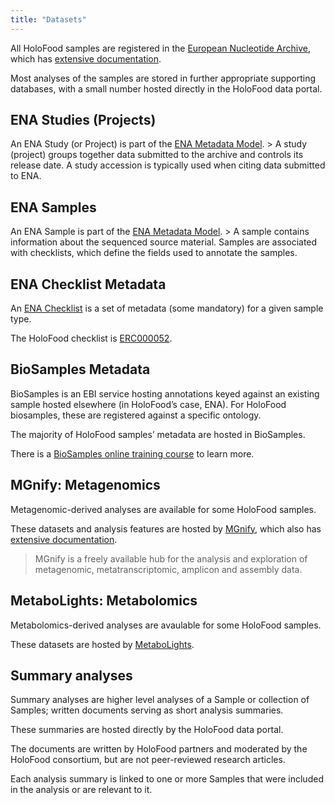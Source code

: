 ```yaml
---
title: "Datasets"
---
```

All HoloFood samples are registered in the [European Nucleotide Archive](https://ebi.ac.uk/ena), 
which has [extensive documentation](https://ena-docs.readthedocs.io/).

Most analyses of the samples are stored in further appropriate supporting databases, 
with a small number hosted directly in the HoloFood data portal.

## ENA Studies (Projects)
An ENA Study (or Project) is part of the [ENA Metadata Model](https://ena-docs.readthedocs.io/en/latest/submit/general-guide/metadata.html#metadata-model).
> A study (project) groups together data submitted to the archive and controls its release date. A study accession is typically used when citing data submitted to ENA.

## ENA Samples
An ENA Sample is part of the [ENA Metadata Model](https://ena-docs.readthedocs.io/en/latest/submit/general-guide/metadata.html#metadata-model).
> A sample contains information about the sequenced source material. Samples are associated with checklists, which define the fields used to annotate the samples.

## ENA Checklist Metadata
An [ENA Checklist](https://ena-docs.readthedocs.io/en/latest/retrieval/ena-project.html?highlight=checklist#sample-checklists) 
is a set of metadata (some mandatory) for a given sample type.

The HoloFood checklist is [ERC000052](https://www.ebi.ac.uk/ena/browser/view/ERC000052).

## BioSamples Metadata
BioSamples is an EBI service hosting annotations keyed against an existing sample hosted elsewhere (in HoloFood's case, ENA).
For HoloFood biosamples, these are registered against a specific ontology.

The majority of HoloFood samples' metadata are hosted in BioSamples.

There is a [BioSamples online training course](https://www.ebi.ac.uk/training/online/courses/biosamples-quick-tour/what-is-biosamples)
to learn more.

## MGnify: Metagenomics
Metagenomic-derived analyses are available for some HoloFood samples.

These datasets and analysis features are hosted by [MGnify](https://ebi.ac.uk/metagenomics), which also has [extensive documentation](https://docs.mgnify.org/).

> MGnify is a freely available hub for the analysis and exploration of metagenomic, metatranscriptomic, amplicon and assembly data.

## MetaboLights: Metabolomics
Metabolomics-derived analyses are avaulable for some HoloFood samples.

These datasets are hosted by [MetaboLights](https://www.ebi.ac.uk/metabolights/).

## Summary analyses
Summary analyses are higher level analyses of a Sample or collection of Samples; 
written documents serving as short analysis summaries.

These summaries are hosted directly by the HoloFood data portal.

The documents are written by HoloFood partners and moderated by the HoloFood consortium, 
but are not peer-reviewed research articles.

Each analysis summary is linked to one or more Samples that were included in the analysis or are relevant to it.